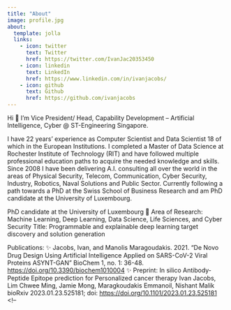 ```yaml
---
title: "About"
image: profile.jpg
about:
  template: jolla
  links:
    - icon: twitter
      text: Twitter
      href: https://twitter.com/IvanJac20353450
    - icon: linkedin
      text: LinkedIn
      href: https://www.linkedin.com/in/ivanjacobs/
    - icon: github
      text: Github
      href: https://github.com/ivanjacobs
---
```


Hi 👋 I'm Vice President/ Head, Capability Development – Artificial Intelligence, Cyber \@ ST-Engineering Singapore.

I have 22 years’ experience as Computer Scientist and Data Scientist 18 of which in the European Institutions. I completed a Master of Data Science at Rochester Institute of Technology (RIT) and have followed multiple professional education paths to acquire the needed knowledge and skills. Since 2008 I have been delivering A.I. consulting all over the world in the areas of Physical Security, Telecom, Communication, Cyber Security, Industry, Robotics, Naval Solutions and Public Sector. Currently following a path towards a PhD at the Swiss School of Business Research and am PhD candidate at the University of Luxembourg.

PhD candidate at the University of Luxembourg 🔭 Area of Research: Machine Learning, Deep Learning, Data Science, Life Sciences, and Cyber Security Title: Programmable and explainable deep learning target discovery and solution generation

Publications: ✨ Jacobs, Ivan, and Manolis Maragoudakis. 2021. "De Novo Drug Design Using Artificial Intelligence Applied on SARS-CoV-2 Viral Proteins ASYNT-GAN" BioChem 1, no. 1: 36-48. <https://doi.org/10.3390/biochem1010004> ✨ Preprint: In silico Antibody-Peptide Epitope prediction for Personalized cancer therapy Ivan Jacobs, Lim Chwee Ming, Jamie Mong, Maragkoudakis Emmanoil, Nishant Malik bioRxiv 2023.01.23.525181; doi: <https://doi.org/10.1101/2023.01.23.525181> \<!--
